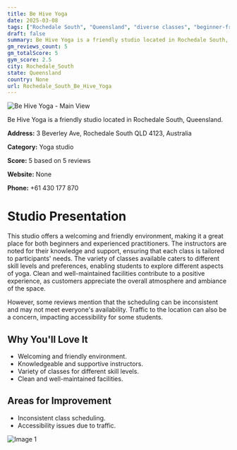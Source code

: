 ```yaml
---
title: Be Hive Yoga
date: 2025-03-08
tags: ["Rochedale South", "Queensland", "diverse classes", "beginner-friendly", "friendly atmosphere", "clean facilities", "Rochedale South"]  
draft: false
summary: Be Hive Yoga is a friendly studio located in Rochedale South, Queensland.
gm_reviews_count: 5
gm_totalScore: 5
gym_score: 2.5
city: Rochedale_South
state: Queensland
country: None
url: Rochedale_South_Be_Hive_Yoga
---
```


<div className="aspect-[16/9] relative my-8">
  <img 
    src="https://streetviewpixels-pa.googleapis.com/v1/thumbnail?panoid=EFVo9K6vckcIVX00N1Gjbw&cb_client=maps_sv.tactile.gps&w=203&h=100&yaw=178.46223&pitch=0&thumbfov=100"
    alt="Be Hive Yoga - Main View"
    className="object-cover absolute inset-0 w-full h-full rounded-lg"
  />
</div>

Be Hive Yoga is a friendly studio located in Rochedale South, Queensland.

**Address:** 3 Beverley Ave, Rochedale South QLD 4123, Australia

**Category:** Yoga studio

**Score:** 5 based on 5 reviews

**Website:** None

**Phone:** +61 430 177 870

# Studio Presentation

This studio offers a welcoming and friendly environment, making it a great place for both beginners and experienced practitioners. The instructors are noted for their knowledge and support, ensuring that each class is tailored to participants' needs. The variety of classes available caters to different skill levels and preferences, enabling students to explore different aspects of yoga. Clean and well-maintained facilities contribute to a positive experience, as customers appreciate the overall atmosphere and ambiance of the space.

However, some reviews mention that the scheduling can be inconsistent and may not meet everyone's availability. Traffic to the location can also be a concern, impacting accessibility for some students.

## Why You'll Love It

- Welcoming and friendly environment.
- Knowledgeable and supportive instructors.
- Variety of classes for different skill levels.
- Clean and well-maintained facilities.

## Areas for Improvement

- Inconsistent class scheduling.
- Accessibility issues due to traffic.

<div className="grid grid-cols-1 xl:grid-cols-2 gap-4 my-8">
<div className="aspect-[4/3] relative"><img src="https://lh5.googleusercontent.com/p/AF1QipN5UkV7evDT6T5r4nULuj1_VbC6suGlnEMota7S=w1920-h1080-k-no" alt="Image 1" className="object-cover absolute inset-0 w-full h-full rounded-lg" /></div>
</div>